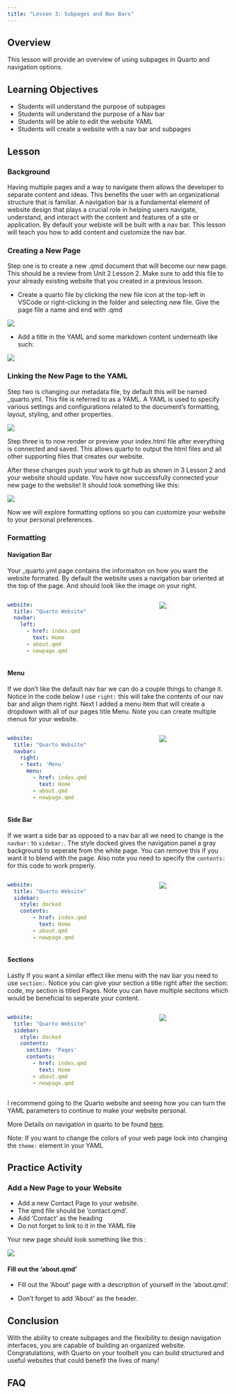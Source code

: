 ```yaml
---
title: "Lesson 3: Subpages and Nav Bars"
---
```


## Overview

This lesson will provide an overview of using subpages in Quarto and navigation options.

## Learning Objectives

- Students will understand the purpose of subpages 
- Students will understand the purpose of a Nav bar 
- Students will be able to edit the website YAML
- Students will create a website with a nav bar and subpages


## Lesson

### Background

Having multiple pages and a way to navigate them allows the developer to separate content and ideas. This benefits the user with an organizational structure that is familiar. A navigation bar is a fundamental element of website design that plays a crucial role in helping users navigate, understand, and interact with the content and features of a site or application. By default your webiste will be built with a nav bar. This lesson will teach you how to add content and customize the nav bar.


### Creating a New Page

Step one is to create a new .qmd document that will become our new page. This should be a review from Unit 2 Lesson 2. Make sure to add this file to your already existing website that you created in a previous lesson.

- Create a quarto file by clicking the new file icon at the top-left in VSCode or right-clicking in the folder and selecting new file. Give the page file a name and end with .qmd

![](images/newpage.png)

- Add a title in the YAML and some markdown content underneath like such:

![](images/title_and_content.png)

### Linking the New Page to the YAML

Step two is changing our metadata file, by default this will be named _quarto.yml. This file is referred to as a YAML. A YAML is used to specify various settings and configurations related to the document's formatting, layout, styling, and other properties. 

![](images/linked_file_in_yaml.png)

Step three is to now render or preview your index.html file after everything is connected and saved. This allows quarto to output the html files and all other supporting files that creates our website.

After these changes push your work to git hub as shown in 3 Lesson 2 and your website should update. You have now successfully connected your new page to the website! It should look something like this:

![](images/newpage_in_the_web.png)

Now we will explore formatting options so you can customize your website to your personal preferences.


### Formatting

#### Navigation Bar
Your _quarto.yml page contains the informaiton on how you want the website formated. By default the website uses a navigation bar oriented at the top of the page. And should look like the image on your right.

::: {.columns}
::: {.column}

```yml
website:
  title: "Quarto Website"
  navbar:
    left:
      - href: index.qmd
        text: Home
      - about.qmd
      - newpage.qmd
```
:::
::: {.column}
![](images/nav1.png)
:::
::: 

#### Menu
If we don't like the default nav bar we can do a couple things to change it. Notice in the code below I use `right:` this will take the contents of our nav bar and align them right. Next I added a menu item that will create a dropdown with all of our pages title Menu. Note you can create multiple menus for your website. 


::: {.columns}
::: {.column}

```yml
website:
  title: "Quarto Website"
  navbar:
    right:
    - text: 'Menu'
      menu:
        - href: index.qmd
          text: Home
        - about.qmd
        - newpage.qmd
```
:::
::: {.column}
![](images/nav2.png)
:::
::: 

#### Side Bar
If we want a side bar as opposed to a nav bar all we need to change is the `navbar:` to `sidebar:`. The style docked gives the navigation panel a gray background to seperate from the white page. You can remove this if you want it to blend with the page. Also note you need to specify the `contents:` for this code to work properly.

::: {.columns}
::: {.column}

```yml
website:
  title: "Quarto Website"
  sidebar:
    style: docked
    contents: 
        - href: index.qmd
          text: Home
        - about.qmd
        - newpage.qmd
```
:::
::: {.column}
![](images/sidebar1.png)
:::
::: 

#### Sections
Lastly If you want a similar effect like menu with the nav bar you need to use `section:`. Notice you can give your section a title right after the section: code, my section is titled Pages. Note you can have multiple secitons which would be beneficial to seperate your content.


::: {.columns}
::: {.column}

```yml
website:
  title: "Quarto Website"
  sidebar:
    style: docked
    contents: 
      section: 'Pages'
      contents: 
        - href: index.qmd
          text: Home
        - about.qmd
        - newpage.qmd
```
:::
::: {.column}
![](images/sidebar2.png)
:::
::: 

I recommend going to the Quarto website and seeing how you can turn the YAML parameters to continue to make your website personal.

More Details on navigation in quarto to be found [here](https://quarto.org/docs/websites/website-navigation.html).

Note: If you want to change the colors of your web page look into changing the `theme:` element in your YAML

## Practice Activity

### Add a New Page to your Website

- Add a new Contact Page to your website.
- The qmd file should be ‘contact.qmd’.
- Add ‘Contact’ as the heading
- Do not forget to link to it in the YAML file

Your new page should look something like this :

![](images/contactpage.png)

#### Fill out the 'about.qmd'

-   Fill out the 'About' page with a description of yourself in the 'about.qmd'.

-   Don't forget to add 'About' as the header.

## Conclusion

With the ability to create subpages and the flexibility to design navigation interfaces, you are capable of building an organized website. Congratulations, with Quarto on your toolbelt you can build structured and useful websites that could benefit the lives of many!


## FAQ


<!-- Bridger Norman -->

